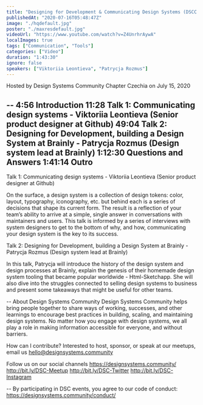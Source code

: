 ```yaml
---
title: "Designing for Development & Communicating Design Systems (DSCC Berlin)"
publishedAt: "2020-07-16T05:48:47Z"
image: "./hqdefault.jpg"
poster: "./maxresdefault.jpg"
videoUrl: "https://www.youtube.com/watch?v=Z4UnrhrAywA"
localImages: true
tags: ["Communication", "Tools"]
categories: ["Video"]
duration: "1:43:30"
ignore: false
speakers: ["Viktoriia Leontieva", "Patrycja Rozmus"]
---
```


Hosted by Design Systems Community Chapter Czechia
on July 15, 2020

--
4:56 Introduction
11:28 Talk 1: Communicating design systems - Viktoriia Leontieva (Senior product designer at Github)
49:04 Talk 2: Designing for Development, building a Design System at Brainly - Patrycja Rozmus (Design system lead at Brainly)
1:12:30 Questions and Answers
1:41:14 Outro
--

Talk 1: Communicating design systems - Viktoriia Leontieva (Senior product designer at Github)

On the surface, a design system is a collection of design tokens: color, layout, typography, iconography, etc. but behind each is a series of decisions that shape its current form. The result is a reflection of your team’s ability to arrive at a simple, single answer in conversations with maintainers and users. This talk is informed by a series of interviews with system designers to get to the bottom of why, and how, communicating your design system is the key to its success.

Talk 2: Designing for Development, building a Design System at Brainly - Patrycja Rozmus (Design system lead at Brainly)

In this talk, Patrycja will introduce the history of the design system and design processes at Brainly, explain the genesis of their homemade design system tooling that became popular worldwide - Html-Sketchapp. She will also dive into the struggles connected to selling design systems to business and present some takeaways that might be useful for other teams.

--
About Design Systems Community
Design Systems Community helps bring people together to share ways of working, successes, and other learnings to encourage best practices in building, scaling, and maintaining design systems. No matter how you engage with design systems, we all play a role in making information accessible for everyone, and without barriers.

How can I contribute?
Interested to host, sponsor, or speak at our meetups, email us hello@designsystems.community

Follow us on our social channels
https://designsystems.community/
http://bit.ly/DSC-Meetup
http://bit.ly/DSC-Twitter
http://bit.ly/DSC-Instagram

--
By participating in DSC events, you agree to our code of conduct: https://designsystems.community/conduct/
